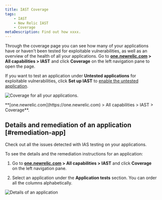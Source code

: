 ```yaml
---
title: IAST Coverage
tags:
    - IAST
    - New Relic IAST
    - Coverage
metaDescription: Find out how xxxx.
---
```





Through the coverage page you can see how many of your applications have or haven't been tested for exploitable vulnerabilities, as well as an overview of the health of all your applications. Go to **[one.newrelic.com](https://one.newrelic.com) > All capabilities > IAST** and click **Coverage** on the left navigation pane to open the page. 

If you want to test an application under **Untested applications** for exploitable vulnerabilities, click **Set up IAST** to [enable the untested application](/docs/iast/applications/#enable-iast).

<img
    title="Coverage for all your applications."
    alt="Coverage for all your applications."
    src={iastCoverageOverview}
/>

<figcaption>
    **[one.newrelic.com](https://one.newrelic.com) > All capabilities > IAST > Coverage**.
</figcaption>


## Details and remediation of an application [#remediation-app]

Check out all the issues detected with IAS testing on your applications.

To see the details and the remediation instructions for an application:

1. Go to **[one.newrelic.com](https://one.newrelic.com) > All capabilities > IAST** and click **Coverage** on the left navigation pane.

2. Select an application under the **Application tests** section. You can order all the columns alphabetically.

<img
    title="Details of an application"
    alt="Details of an application"
    src={iastCoverageSummary}
/>



